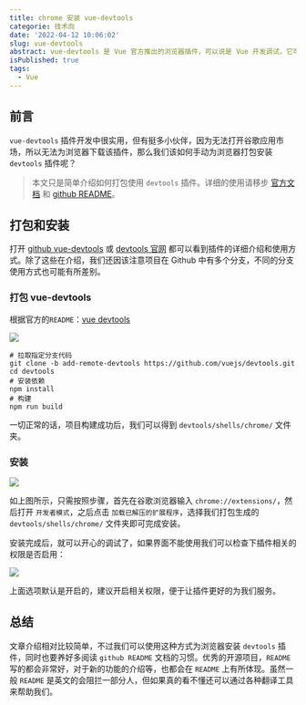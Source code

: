 ```yaml
---
title: chrome 安装 vue-devtools
categorie: 技术向
date: '2022-04-12 10:06:02'
slug: vue-devtools
abstract: vue-devtools 是 Vue 官方推出的浏览器插件，可以说是 Vue 开发调试，它可以很好的帮助我们跟踪实时数据、管理 vuex 状态、从此让你告别 console 大法。
isPublished: true
tags:
  - Vue
---
```


## 前言
`vue-devtools` 插件开发中很实用，但有挺多小伙伴，因为无法打开谷歌应用市场，所以无法为浏览器下载该插件，那么我们该如何手动为浏览器打包安装 `devtools` 插件呢？

> 本文只是简单介绍如何打包使用 `devtools` 插件。详细的使用请移步 [官方文档](https://devtools.vuejs.org/) 和 [github README](https://github.com/vuejs/devtools/tree/add-remote-devtools)。

## 打包和安装
打开 [github vue-devtools](https://github.com/vuejs/devtools) 或 [devtools 官网](https://devtools.vuejs.org/) 都可以看到插件的详细介绍和使用方式。除了这些在介绍，我们还因该注意项目在 Github 中有多个分支，不同的分支使用方式也可能有所差别。

### 打包 vue-devtools
根据官方的`README`：[vue devtools](https://github.com/vuejs/devtools/tree/add-remote-devtools#manual-installation)

![](https://img.bplink66.com/uploads/2022/04/6254ea28d8e41.png)

```
# 拉取指定分支代码
git clone -b add-remote-devtools https://github.com/vuejs/devtools.git
cd devtools
# 安装依赖
npm install
# 构建
npm run build
```
一切正常的话，项目构建成功后，我们可以得到 `devtools/shells/chrome/` 文件夹。
### 安装
![](https://img.bplink66.com/uploads/2022/04/62556685f3f99.png)

如上图所示，只需按照步骤，首先在谷歌浏览器输入 `chrome://extensions/`，然后打开 `开发者模式`，之后点击 `加载已解压的扩展程序`，选择我们打包生成的 `devtools/shells/chrome/` 文件夹即可完成安装。

安装完成后，就可以开心的调试了，如果界面不能使用我们可以检查下插件相关的权限是否启用：

![](https://img.bplink66.com/uploads/2022/04/6254efbb81b81.png)

上面选项默认是开启的，建议开启相关权限，便于让插件更好的为我们服务。

## 总结
文章介绍相对比较简单，不过我们可以使用这种方式为浏览器安装 `devtools` 插件，同时也要养好多阅读 `github README` 文档的习惯。优秀的开源项目，`README` 写的都会非常好，对于新的功能的介绍等，也都会在 `README` 上有所体现。虽然一般 `README` 是英文的会阻拦一部分人，但如果真的看不懂还可以通过各种翻译工具来帮助我们。